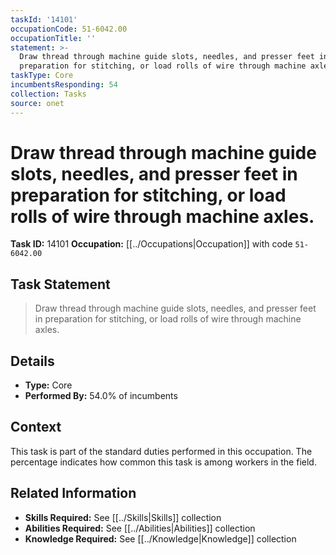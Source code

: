 ```yaml
---
taskId: '14101'
occupationCode: 51-6042.00
occupationTitle: ''
statement: >-
  Draw thread through machine guide slots, needles, and presser feet in
  preparation for stitching, or load rolls of wire through machine axles.
taskType: Core
incumbentsResponding: 54
collection: Tasks
source: onet
---
```

# Draw thread through machine guide slots, needles, and presser feet in preparation for stitching, or load rolls of wire through machine axles.

**Task ID:** 14101
**Occupation:** [[../Occupations|Occupation]] with code `51-6042.00`

## Task Statement

> Draw thread through machine guide slots, needles, and presser feet in preparation for stitching, or load rolls of wire through machine axles.

## Details

- **Type:** Core
- **Performed By:** 54.0% of incumbents

## Context

This task is part of the standard duties performed in this occupation. The percentage indicates how common this task is among workers in the field.

## Related Information

- **Skills Required:** See [[../Skills|Skills]] collection
- **Abilities Required:** See [[../Abilities|Abilities]] collection
- **Knowledge Required:** See [[../Knowledge|Knowledge]] collection
